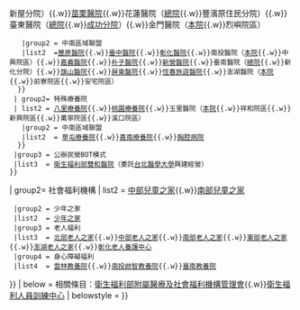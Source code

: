 {{Navbox
| name  = 衛生福利部附屬醫療及社會福利機構
| title = [[中華民國衛生福利部|衛生福利部]]附屬醫療及社會福利機構
| state = collapsed
| image = [[File:ROC Ministry of Health and Welfare Seal.svg|200px]]
| style = width: 100%
| group1= [[衛生福利部所屬醫院|醫療機構]]
| list1 ={{Navbox subgroup
  |groupstyle = width:auto; text-align:left
  |liststyle = width:auto; text-align:left
  |group1 = 綜合醫院
  |list1  = {{Navbox subgroup
    |groupstyle = width:6em; text-align:left
    |liststyle = width:auto; text-align:left
    |group1 = 北區區域聯盟
    |list1  = [[衛生福利部基隆醫院|基隆醫院]]{{.w}}[[衛生福利部臺北醫院|臺北醫院]]{{.w}}桃園醫院（[[衛生福利部桃園醫院|總院]]{{.w}}新屋分院）{{.w}}[[衛生福利部苗栗醫院|苗栗醫院]]{{.w}}花蓮醫院（[[衛生福利部花蓮醫院|總院]]{{.w}}豐濱原住民分院）{{.w}}臺東醫院（[[衛生福利部臺東醫院|總院]]{{.w}}[[衛生福利部臺東醫院成功分院|成功分院]]）{{.w}}金門醫院（[[衛生福利部金門醫院|本院]]{{.w}}烈嶼院區）
    |group2 = 中南區域聯盟
    |list2  =[[衛生福利部豐原醫院|豐原醫院]]{{.w}}[[衛生福利部臺中醫院|臺中醫院]]{{.w}}[[衛生福利部彰化醫院|彰化醫院]]{{.w}}南投醫院（[[衛生福利部南投醫院|本院]]{{.w}}中興院區）{{.w}}[[衛生福利部嘉義醫院|嘉義醫院]]{{.w}}[[衛生福利部朴子醫院|朴子醫院]]{{.w}}[[衛生福利部新營醫院|新營醫院]]{{.w}}臺南醫院（[[衛生福利部臺南醫院|總院]]{{.w}}新化分院）{{.w}}[[衛生福利部旗山醫院|旗山醫院]]{{.w}}[[衛生福利部屏東醫院|屏東醫院]]{{.w}}[[衛生福利部恆春旅遊醫院|恆春旅遊醫院]]{{.w}}澎湖醫院（[[衛生福利部澎湖醫院|本院]]{{.w}}前寮院區{{.w}}安宅院區） 
   }}
  | group2= 特殊療養院
  | list2 = {{Navbox subgroup
    |groupstyle = width:6em; text-align:left
    |liststyle = width:auto; text-align:left
    |group1 = 北區區域聯盟
    |list1  = [[衛生福利部樂生療養院|樂生療養院]]{{.w}}[[衛生福利部八里療養院|八里療養院]]{{.w}}[[衛生福利部桃園療養院|桃園療養院]]{{.w}}玉里醫院（[[衛生福利部玉里醫院|本院]]{{.w}}祥和院區{{.w}}新興院區{{.w}}萬寧院區{{.w}}溪口院區）
    |group2 = 中南區域聯盟
    |list2  = [[衛生福利部草屯療養院|草屯療養院]]{{.w}}[[衛生福利部嘉南療養院|嘉南療養院]]{{.w}}[[衛生福利部胸腔病院|胸腔病院]]
   }}
  |group3 = 公辦民營BOT模式
  |list3  = [[衛生福利部雙和醫院]]（委託[[台北醫學大學]]興建經營）
 }}
| group2= 社會福利機構
| list2 = {{Navbox subgroup
  |groupstyle = width:10em; text-align:left
  |liststyle = width:auto; text-align:left
  |group1 = 兒童福利
  |list1  = [[衛生福利部北部兒童之家|北部兒童之家]]{{.w}}[[衛生福利部中部兒童之家|中部兒童之家]]{{.w}}[[衛生福利部南部兒童之家|南部兒童之家]]
  |group2 = 少年之家
  |list2  = [[衛生福利部少年之家|少年之家]]
  |group3 = 老人福利
  |list3  = [[衛生福利部北部老人之家|北部老人之家]]{{.w}}[[衛生福利部中部老人之家|中部老人之家]]{{.w}}[[衛生福利部南部老人之家|南部老人之家]]{{.w}}[[衛生福利部東部老人之家|東部老人之家]]{{.w}}[[衛生福利部澎湖老人之家|澎湖老人之家]]{{.w}}[[衛生福利部彰化老人養護中心|彰化老人養護中心]]
  |group4 = 身心障礙福利
  |list4  = [[衛生福利部雲林教養院|雲林教養院]]{{.w}}[[衛生福利部南投啟智教養院|南投啟智教養院]]{{.w}}[[衛生福利部臺南教養院|臺南教養院]]
}}
| below  = 相關條目：[[衛生福利部附屬醫療及社會福利機構管理會]]{{.w}}[[衛生福利部衛生福利人員訓練中心|衛生福利人員訓練中心]]
| belowstyle =
}}
<noinclude>
[[Category:衛生福利部附屬醫療及社會福利機構| ]]
</noinclude>